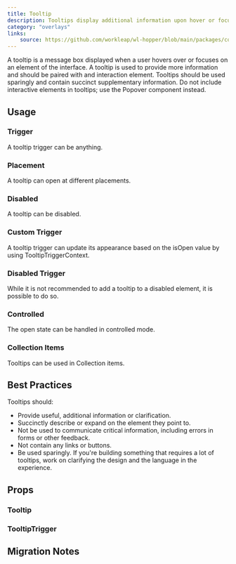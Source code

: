 ```yaml
---
title: Tooltip
description: Tooltips display additional information upon hover or focus that is contextual, helpful, and nonessential while providing the ability to communicate and give clarity to a user.
category: "overlays"
links:
    source: https://github.com/workleap/wl-hopper/blob/main/packages/components/src/tooltip/src/Tooltip.tsx
---
```


A tooltip is a message box displayed when a user hovers over or focuses on an element of the interface. A tooltip is used to provide more information and should be paired with and interaction element. Tooltips should be used sparingly and contain succinct supplementary information. Do not include interactive elements in tooltips; use the Popover component instead.

<Example src="tooltip/docs/preview" isOpen />

## Usage

### Trigger

A tooltip trigger can be anything.

<Example src="tooltip/docs/trigger" />

### Placement

A tooltip can open at different placements.

<Example src="tooltip/docs/placement" />

### Disabled

A tooltip can be disabled.

<Example src="tooltip/docs/disabled" />

### Custom Trigger

A tooltip trigger can update its appearance based on the isOpen value by using TooltipTriggerContext.

<Example src="tooltip/docs/custom-trigger" />

### Disabled Trigger

While it is not recommended to add a tooltip to a disabled element, it is possible to do so.

<Example src="tooltip/docs/disabled-trigger" />

### Controlled

The open state can be handled in controlled mode.

<Example src="tooltip/docs/controlled" />

### Collection Items

Tooltips can be used in Collection items.

<Example src="tooltip/docs/groups" />

## Best Practices

Tooltips should:

- Provide useful, additional information or clarification.
- Succinctly describe or expand on the element they point to.
- Not be used to communicate critical information, including errors in forms or other feedback.
- Not contain any links or buttons.
- Be used sparingly. If you're building something that requires a lot of tooltips, work on clarifying the design and the language in the experience.

## Props

### Tooltip

<PropTable component="Tooltip" />

### TooltipTrigger

<PropTable component="TooltipTrigger" />

## Migration Notes

<MigrateGuide src="tooltip/docs/migration-notes" />
